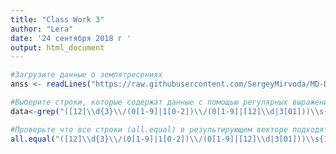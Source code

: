 ```yaml
---
title: "Class Work 3"
author: "Lera"
date: '24 сентября 2018 г '
output: html_document
---
```

```r
#Загрузите данные о землятресениях
anss <- readLines("https://raw.githubusercontent.com/SergeyMirvoda/MD-DA-2017/master/data/earthquakes_2011.html", warn=FALSE)

#Выберите строки, которые содержат данные с помощью регулярных выражений и функции grep
data<-grep("([12]\\d{3}\\/(0[1-9]|1[0-2])\\/(0[1-9]|[12]\\d|3[01]))\\s{1}(2[0-3]|[0-1]\\d)(:[0-5]\\d){2}\\.\\d{2}(,\\-?((1[1-7]\\d|\\d{2}|\\d)\\.\\d{4})|180:(0){4}){2},\\d+\\.\\d{2},([1-8].\\d{2})|(9\\.[1-4]\\d),M(b|w),\\d{1,3},,,[0-1]\\.\\d{2},[A-Z]{3},\\d{10}",anss)

#Проверьте что все строки (all.equal) в результирующем векторе подходят под шаблон. 
all.equal("([12]\\d{3}\\/(0[1-9]|1[0-2])\\/(0[1-9]|[12]\\d|3[01]))\\s{1}(2[0-3]|[0-1]\\d)(:[0-5]\\d){2}\\.\\d{2}(,\\-?((1[1-7]\\d|\\d{2}|\\d)\\.\\d{4})|180:(0){4}){2},\\d+\\.\\d{2},([1-8].\\d{2})|(9\\.[1-4]\\d),M(b|w),\\d{1,3},,,[0-1]\\.\\d{2},[A-Z]{3},\\d{10}",anss[data])
```


